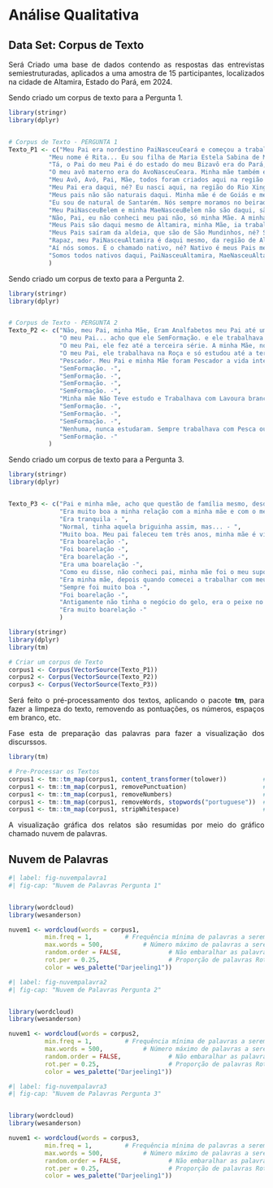 
```{=html}
<style>
body{text-align: justify}
</style>
```


::: progress
::: {.progress-bar style="width: 100%;"}
:::
:::


# Análise Qualitativa
## Data Set: Corpus de Texto

Será Criado uma base de dados contendo as respostas das entrevistas semiestruturadas, aplicados a uma amostra de 15 participantes, localizados na cidade de Altamira, Estado do Pará, em 2024.


Sendo criado um corpus de texto para a Pergunta 1.

```{r corpus1, message=FALSE, warning=FALSE}

library(stringr)
library(dplyr)


# Corpus de Texto - PERGUNTA 1
Texto_P1 <- c("Meu Pai era nordestino PaiNasceuCeará e começou a trabalhar na zona rural, naquela época era muito fraco e não conseguia sustentar a família totalmente da agricultura. Então ele teve que procurar outra atividade, porque ele já tinha conhecimento da Olaria lá do Nordeste. Aí ele começou ali na beira do rio, ali, onde é a praia do Leonardo sim. Depois passou para o outro lado onde era o Igarapé Ambé e em seguida para a Olaria dos padres, chamava Olaria dos Padres, né? Uma Olaria que era meio que administrada pela Prelazia do Xingu, que era responsável por organizar as divisões das Olarias, né? Meu pai trabalhou lá e depois de lá foi para a Olaria do Igarapé Panelas. Teve um período ali de meus. 16 anos, 17 anos até os quase uns 30, eu fiquei afastado de Olaria. Fui para o Exército. -",
           "Meu nome é Rita... Eu sou filha de Maria Estela Sabina de Moura, Francisco Ricardo, Roda de Moura, nós não somos daqui, nós somos do Ceará. Nós viemos para cá... eu acho que eu tinha nove anos de idade quando a gente veio para cá morar em Altamira. -",
           "Tá, o Pai do meu Pai é do estado do meu Bizavô era do Pará, meu Pai que é oleiro e nós trabalhamos na alaria dele, desde pequenininho com ele. O nome do meu pai, o vô, ele veio de Belém, parece. Só que eles já tinham vindo do NasceuMaranhão, parece, a família dele. A da minha avó não, a daqui mesmo. Só que eles são da região ali do Senador José Porfírio. Onde conheço por Beiradão. Eles moravam ali naquelas na beira do Rio Xingu de lá. Aí meu pai veio pra rua. Quando ele veio pra rua, ele trabalhou ali na Santa Clara um tempo. E depois ele trabalhou só com a Maria. Sério? -",
           "O meu avô materno era do AvoNasceuCeara. Minha mãe também é do MaeNasceuCeara. E o meu avô paterno era do AvoNasceuMaranhao. E o meu pai é do PaiNasceuPará. -",
           "Meu Avô, Avó, Pai, Mãe, todos foram criados aqui na região do Xingu. Xingu, Iriri, Riozinho do Anfrizo, Maitá. Eles eram cortador de seringa, meu vô, cortador de castanha, quebrador de castanha, tirador de calço. Era Sernambique, chamava naquela época. Naquela época da onça pintada também, eles viviam de tirar pele, gato maracajá. Então eu venho de uma família muito antiga de... de roça, de beiradão de rio. E aí como eu vejo meu avô, minha mãe, meu pai e se criamos no beiradão do rio Nesse tempo eles tinham roça. E aí eu me dediquei a essa questão da pesca. Na época era pesca e eu virei um grande pescador. Hoje eu tenho 41 anos. Toda a minha vida foi beiradão desse rio e vivendo da pesca. E hoje eu vejo aí a questão do treinamento chegar, acabar com o meu ganha-pão, meu modo de vida, que eu tinha praticamente acabou. Hoje tá mais de 80% da minha renda acabou com o Rio Xingu. Hoje eu tô vendo o que que eu vou fazer pra sobreviver de novo. -",
           "Meu Pai era daqui, né? Eu nasci aqui, na região do Rio Xingu. Meu pai morava aqui no Arroz Cru. Mas depois, quando eu era pequeno, nós se mudamos para o Rio da Rica.",
           "Meus pais não são naturais daqui. Minha mãe é de Goiás e meu pai é do Piauí. Eles casaram na abertura da Terra da Amazônia com a Altamira, ganharam as terras, eles eram agricultores. Inclusive minha mãe e meu pai aposentados. Minha mãe como agricultora e meu pai como trabalhava na Serra Pelada, é aposentado como mineiro, eu também trabalhei um tempo lá. -",
           "Eu sou de natural de Santarém. Nós sempre moramos no beiradão do Rio Curuaúna lá em Santarém, né? Aí meu pai mora aqui agora, mas moramos sempre lá, mora em mais de 20 anos, desde quando de criancinha né? Nasci e me criei lá. Aí tem uns 10 anos que eu já estou aqui aí. Nós pescávamos lá também vendia aí. Agora nós viemos para cá, eu casei, né? Aí ele também é pescador, tem mais de 30 anos que ele pesca e eu estou. Vou acompanhando. Ele tem mais de 4 anos agora acompanhando ele. Minha Mãe é Nazaré Tavares Soares, meu pai, José Willian Macedo rocha. -",
           "Meu PaiNasceuBelem e minha MaeNasceuBelem não são daqui, são de Belém. Eu nasci no 20 de NasceuVitóriaXingu. -",
           "Não, Pai, eu não conheci meu pai não, só minha Mãe. A minha MaeNasceuAltamira é moradora de Altamira, ainda é viva ainda, Maria das Graças Cardoso da Luz, tem hoje 87 anos e mora aqui em Altamira. Apesar que nem no meu documento não tem pai, só a registro de mãe. -",
           "Meus Pais são daqui mesmo de Altamira, minha Mãe, ia trabalhando e ficava com ela de noite, era a minha mãe. Aí depois ela arrumou um emprego e trabalhou nos padres. Passou oito anos trabalhando nos padres. O nome da minha mãe era Antônia e meu pai era Donato Rodrigues da Costa, minha mãe ainda é viva, meu pai já se foi. -",
           "Meus Pais saíram da aldeia, que são de São Mundinhos, né? Saíram da aldeia e fomos para o Rio Curuá, lá na localidade do Besouro. Aí de lá eu vim para cá com a idade, eu acho que uns cinco anos, por aí assim. Aí meu pai, desde lá para cá, nós toda vida moremos na beira do rio, na margem do rio, né? Aí ele tinha uma... nós morávamos nas ilhas, depois tiramos um lote aqui no Cotovelo, e aí nós tivemos até o momento que vinha esse empreendimento da barragem Belo Monte pra poder tirar nós, né? -",
           "Rapaz, meu PaiNasceuAltamira é daqui mesmo, da região de Altamira, minha MaeNasceuAltamira também é daqui de Altamira, nascida e criado aqui mesmo em Altamira. E o que eu vou falar é que eles são pescadores ribeirinhos. E nós mexemos com peixe, meu pai mexe com peixe, pescou muito o acari, peixe ornamental, e até agora ele mexe com com peixe mesmo, com pesca tucunaré, pescada. E nós vive do rio aí. Ribeirinho mesmo, nascido e criado aqui. -",
           "Aí nós somos. É o chamado nativo, né? Nativo é meus Pais meus, da avó nasceu e se criou. É, não digo nem em Altamira, né? Mas na beirada do Rio Xingu, no Rio Iriri. A profissão foi passando de geração em geração, de pai para filho, aí até hoje, graças a Deus a gente guardava a tradição. -",
           "Somos todos nativos daqui, PaiNasceuAltamira, MaeNasceuAltamira, somos do beiradão, nativos da região -"
           )
```


Sendo criado um corpus de texto para a Pergunta 2.


```{r corpus2, message=FALSE, warning=FALSE}

library(stringr)
library(dplyr)


# Corpus de Texto - PERGUNTA 2
Texto_P2 <- c("Não, meu Pai, minha Mãe, Eram Analfabetos meu Pai até uma certa idade, ele fez aquele antigo Mobral só que depois, quando ele teve que tirar uma outra documentação, ele já não assinava mais. -",
              "O meu Pai... acho que ele SemFormação. e ele trabalhava de pedreiro... tudo que aparecia ele trabalhava... Não tem, SemFormação? E a Mãe também... acho que ela não teve também SemFormação... mas a minha Mãe gostava muito de costurar... e dona de casa também. -",
              "O meu Pai, ele fez até a terceira série. A minha Mãe, no tempo que a gente trabalhava ali, ela começou a estudar de novo e ela se formou depois disso. Então, hoje ela é professora também. -",
              "O meu Pai, ele trabalhava na Roça e só estudou até a terceira série. Aí minha Mãe, ela começou, trabalhava de Lavadeira de Roupa, Diarista. Aí agora ela concluiu a faculdade e é Professora. Meu Pai... Olha, eu não lembro quanto tempo não, porque ele já trabalhava antes de eu nascer. Foi bastante tempo. -",
              "Pescador. Meu Pai e minha Mãe foram Pescador a vida inteira, SemFormação - ",
              "SemFormação. -",
              "SemFormação. -",
              "SemFormação. -",
              "SemFormação. -",
              "Minha mãe Não Teve estudo e Trabalhava com Lavoura branca, SemFormação. -",
              "SemFormação. -",
              "SemFormação. -",
              "SemFormação. -",
              "Nenhuma, nunca estudaram. Sempre trabalhava com Pesca ou trabalhava com Agricultura alguma coisa, SemFormação. -",
              "SemFormação. -"
           )
```



Sendo criado um corpus de texto para a Pergunta 3.

```{r corpus3, message=FALSE, warning=FALSE}

library(stringr)
library(dplyr)


Texto_P3 <- c("Pai e minha mãe, acho que questão de família mesmo, desde nordestino, eles eram muito rígidos, mas muito cuidadosos ao mesmo tempo com os filhos, né? Então sempre zelavam pelo cuidado com os filhos, minha família não estudou, porque não quis estudar. Eu parei um período, depois voltei a estudar depois que tinha saído de casa e que estava casado. Mas quando estávamos em casa, meu pai sempre teve esse cuidado, todo mundo fazia o possível para todo mundo estudar, para todo mundo ter algum estudo, uma carreira. E muito família, meu pai sempre foi muito família. -",
              "Era muito boa a minha relação com a minha mãe e com o meu pai... mais com o meu pai. Eu era mais pegada com ele... do que com a minha mãe... mas foi boa. Apesar de eu morar com eles até 12 anos... 12 anos eu já... Casem já. - ",
              "Era tranquila - ",
              "Normal, tinha aquela briguinha assim, mas... - ",
              "Muito boa. Meu pai faleceu tem três anos, minha mãe é viva, mas foram um casal de pessoas muito boas e me ensinaram uma boa educação, foi trabalhar, ser honesto, ser respeitador, então aprendi tudo isso por eles. -",
              "Era boarelação -",
              "Foi boarelação -",
              "Era boarelação -",
              "Era uma boarelação -",
              "Como eu disse, não conheci pai, minha mãe foi o meu suporte. -",
              "Era minha mãe, depois quando comecei a trabalhar com meu pai, ele quem cuidava de mim. -",
              "Sempre foi muito boa -",
              "Foi boarelação -",
              "Antigamente não tinha o negócio do gelo, era o peixe no cambo, não é? Pescava à noite, aí descia aqui para a cidade, fazia os cambos. Dava que entregava o meu atravessador, e o atravessador saía vendendo. Aí quando dava de tarde, o atravessador recolhia aquele dinheiro. Entregava para ele. Ele fazia compra do mês. Isso acontecia desde sempre, lá atrás praticamente, bem atrás mesmo, né? Que é o tempo que não existia o gelo ainda. -",
              "Era muito boarelação -"
              )
```








```{r matriz1, message=FALSE, warning=FALSE}

library(stringr)
library(dplyr)
library(tm)

# Criar um corpus de Texto
corpus1 <- Corpus(VectorSource(Texto_P1))
corpus2 <- Corpus(VectorSource(Texto_P2))
corpus3 <- Corpus(VectorSource(Texto_P3))

```


Será feito o pré-processamento dos textos, aplicando o pacote **tm**, para fazer a limpeza do texto, removendo as pontuações, os números, espaços em branco, etc. 

Fase esta de preparação das palavras para fazer a visualização dos discurssos.


```{r processamento1, message=FALSE, warning=FALSE}

library(tm)

# Pre-Processar os Textos
corpus1 <- tm::tm_map(corpus1, content_transformer(tolower))          # Transformar para Minuscula
corpus1 <- tm::tm_map(corpus1, removePunctuation)                     # Remover Pontuação
corpus1 <- tm::tm_map(corpus1, removeNumbers)                         # Remover Números
corpus1 <- tm::tm_map(corpus1, removeWords, stopwords("portuguese"))  # Remover Stopwords (Palavras Comuns)
corpus1 <- tm::tm_map(corpus1, stripWhitespace)                       # Remover Espaços em Branco


```


A visualização gráfica dos relatos são resumidas por meio do gráfico chamado nuvem de palavras.


## Nuvem de Palavras

```{r nuvem1, message=FALSE, warning=FALSE}
#| label: fig-nuvempalavra1
#| fig-cap: "Nuvem de Palavras Pergunta 1"


library(wordcloud)
library(wesanderson)

nuvem1 <- wordcloud(words = corpus1, 
          min.freq = 1,         # Frequência mínima de palavras a serem exibidas
          max.words = 500,           # Número máximo de palavras a serem exibidas
          random.order = FALSE,             # Não embaralhar as palavras
          rot.per = 0.25,                   # Proporção de palavras Rotacionadas
          color = wes_palette("Darjeeling1"))


```





```{r nuvem2, message=FALSE, warning=FALSE}
#| label: fig-nuvempalavra2
#| fig-cap: "Nuvem de Palavras Pergunta 2"


library(wordcloud)
library(wesanderson)

nuvem1 <- wordcloud(words = corpus2, 
          min.freq = 1,         # Frequência mínima de palavras a serem exibidas
          max.words = 500,           # Número máximo de palavras a serem exibidas
          random.order = FALSE,             # Não embaralhar as palavras
          rot.per = 0.25,                   # Proporção de palavras Rotacionadas
          color = wes_palette("Darjeeling1"))


```



```{r nuvem3, message=FALSE, warning=FALSE}
#| label: fig-nuvempalavra3
#| fig-cap: "Nuvem de Palavras Pergunta 3"


library(wordcloud)
library(wesanderson)

nuvem1 <- wordcloud(words = corpus3, 
          min.freq = 1,         # Frequência mínima de palavras a serem exibidas
          max.words = 500,           # Número máximo de palavras a serem exibidas
          random.order = FALSE,             # Não embaralhar as palavras
          rot.per = 0.25,                   # Proporção de palavras Rotacionadas
          color = wes_palette("Darjeeling1"))


```


::: progress
::: {.progress-bar style="width: 100%;"}
:::
:::
